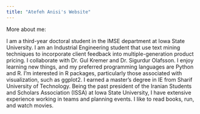 ---
title: "Atefeh Anisi's Website"
---

More about me:

I am a third-year doctoral student in the IMSE department at Iowa State University. I am an Industrial Engineering student that use text mining techniques to incorporate client feedback into multiple-generation product pricing.
I collaborate with Dr. Gul Kremer and Dr. Sigurdur Olafsson.
I enjoy learning new things, and my preferred programming languages are Python and R. I'm interested in R packages, particularly those associated with visualization, such as ggplot2.
I earned a master's degree in IE from Sharif University of Technology. Being the past president of the Iranian Students and Scholars Association (ISSA) at Iowa State University, I have extensive experience working in teams and planning events.
I like to read books, run, and watch movies.
